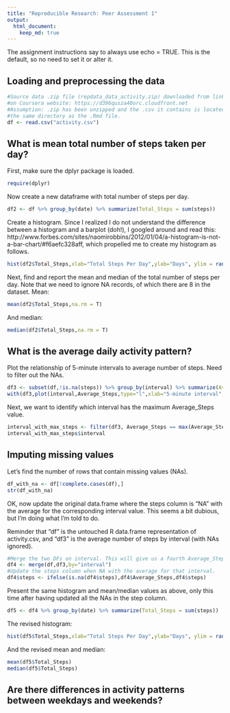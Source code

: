 ```yaml
---
title: "Reproducible Research: Peer Assessment 1"
output: 
  html_document:
    keep_md: true
---
```


The assignment instructions say to always use echo = TRUE. This is the default, so no need to set it or alter it. 

## Loading and preprocessing the data

```r
#Source data .zip file (repdata_data_activity.zip) downloaded from link 
#on Coursera website: https://d396qusza40orc.cloudfront.net
#Assumption: .zip has been unzipped and the .csv it contains is located in 
#the same directory as the .Rmd file.
df <- read.csv("activity.csv")
```

## What is mean total number of steps taken per day?
First, make sure the dplyr package is loaded. 
```r
require(dplyr)
```
Now create a new dataframe with total number of steps per day.

```r
df2 <- df %>% group_by(date) %>% summarize(Total_Steps = sum(steps))
```

Create a histogram. Since I realized I do not understand the difference 
between a histogram and a barplot (doh!), I googled around and read this:
http://www.forbes.com/sites/naomirobbins/2012/01/04/a-histogram-is-not-a-bar-chart/#f6aefc328aff, which propelled me to create my histogram as follows.

```r
hist(df2$Total_Steps,xlab="Total Steps Per Day",ylab="Days", ylim = range(0,40),main="Total Steps Histogram, Subject X, October-November 2012",col = "blue")
```

Next, find and report the mean and median of the total number of steps per day. 
Note that we need to ignore NA records, of which there are 8 in the dataset. 
Mean:

```r
mean(df2$Total_Steps,na.rm = T)
```
And median:
```r
median(df2$Total_Steps,na.rm = T)
```

## What is the average daily activity pattern?

Plot the relationship of 5-minute intervals to average number of steps. Need to filter out the NAs. 

```r
df3 <- subset(df,!is.na(steps)) %>% group_by(interval) %>% summarize(Average_Steps = mean(steps))
with(df3,plot(interval,Average_Steps,type="l",xlab="5-minute interval", ylab="Average Steps"))
```

Next, we want to identify which interval has the maximum Average_Steps value. 

```r
interval_with_max_steps <- filter(df3, Average_Steps == max(Average_Steps))
interval_with_max_steps$interval
```

## Imputing missing values

Let's find the number of rows that contain missing values (NAs).

```r
df_with_na <- df[!complete.cases(df),]
str(df_with_na)
```

OK, now update the original data.frame where the steps column is "NA" with the average for the corresponding interval value. This seems a bit dubious, but I'm doing what I'm told to do. 

Reminder that "df" is the untouched R data.frame representation of activity.csv, and
"df3" is the average number of steps by interval (with NAs ignored).

```r
#Merge the two DFs on interval. This will give us a fourth Average_Steps column.
df4 <- merge(df,df3,by="interval")
#Update the steps column when NA with the average for that interval.
df4$steps <- ifelse(is.na(df4$steps),df4$Average_Steps,df4$steps)
```
Present the same histogram and mean/median values as above, only this time after having updated all the NAs in the step column. 

```r
df5 <- df4 %>% group_by(date) %>% summarize(Total_Steps = sum(steps))
```
The revised histogram:

```r
hist(df5$Total_Steps,xlab="Total Steps Per Day",ylab="Days", ylim = range(0,40),main="Total Steps Histogram (updated NAs), Subject X, October-November 2012",col = "blue")
```

And the revised mean and median:

```r
mean(df5$Total_Steps)
median(df5$Total_Steps)
```

## Are there differences in activity patterns between weekdays and weekends?
